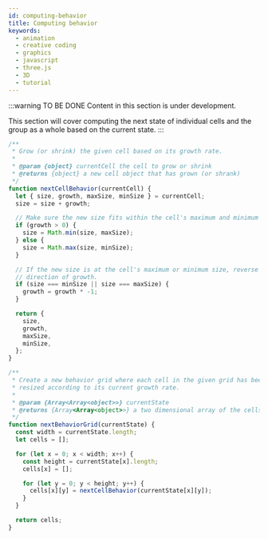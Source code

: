 ```yaml
---
id: computing-behavior
title: Computing behavior
keywords:
  - animation
  - creative coding
  - graphics
  - javascript
  - three.js
  - 3D
  - tutorial
---
```


:::warning TO BE DONE
Content in this section is under development.

This section will cover computing the next state of individual cells and the group as a whole based on the current state.
:::

```javascript
/**
 * Grow (or shrink) the given cell based on its growth rate.
 *
 * @param {object} currentCell the cell to grow or shrink
 * @returns {object} a new cell object that has grown (or shrank)
 */
function nextCellBehavior(currentCell) {
  let { size, growth, maxSize, minSize } = currentCell;
  size = size + growth;

  // Make sure the new size fits within the cell's maximum and minimum
  if (growth > 0) {
    size = Math.min(size, maxSize);
  } else {
    size = Math.max(size, minSize);
  }

  // If the new size is at the cell's maximum or minimum size, reverse the
  // direction of growth.
  if (size === minSize || size === maxSize) {
    growth = growth * -1;
  }

  return {
    size,
    growth,
    maxSize,
    minSize,
  };
}
```

```javascript
/**
 * Create a new behavior grid where each cell in the given grid has been
 * resized according to its current growth rate.
 *
 * @param {Array<Array<object>>} currentState
 * @returns {Array<Array<object>>} a two dimensional array of the cells
 */
function nextBehaviorGrid(currentState) {
  const width = currentState.length;
  let cells = [];

  for (let x = 0; x < width; x++) {
    const height = currentState[x].length;
    cells[x] = [];

    for (let y = 0; y < height; y++) {
      cells[x][y] = nextCellBehavior(currentState[x][y]);
    }
  }

  return cells;
}
```
